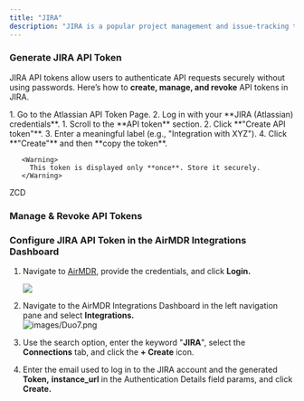 ```yaml
---
title: "JIRA"
description: "JIRA is a popular project management and issue-tracking tool developed by Atlassian. It is mainly used for bug tracking, agile project management, and workflow automation."
---
```


### **Generate JIRA API Token**

JIRA API tokens allow users to authenticate API requests securely without using passwords. Here’s how to **create, manage, and revoke** API tokens in JIRA.

<Steps>
  <Step title="Access Atlassian API Token Page">
    1. Go to the Atlassian API Token Page.
    2. Log in with your **JIRA (Atlassian) credentials**.
  </Step>
  <Step title="Generate a New API Token (Email Token)">
    1. Scroll to the **API token** section.
    2. Click **"Create API token"**.
    3. Enter a meaningful label (e.g., "Integration with XYZ").
    4. Click **"Create"** and then **copy the token**.

       <Warning>
         This token is displayed only **once**. Store it securely.
       </Warning>
  </Step>
  <Step title="Manage & Revoke API Tokens">
    ZCD
  </Step>
</Steps>

### Manage & Revoke API Tokens

### Configure JIRA API Token in the AirMDR Integrations Dashboard

1. Navigate to [AirMDR](https://app.airmdr.com/auth/login), provide the credentials, and click **Login.**

   ![](/images/Datadog11.png)
2. Navigate to the AirMDR Integrations Dashboard in the left navigation pane and select **Integrations.**\
   ![images/Duo7.png](/images/Duo7.png)
3. Use the search option, enter the keyword "**JIRA**", select the **Connections** tab, and click the **\+ Create** icon.
4. Enter the email used to log in to the JIRA account and the generated **Token,** **instance_url** in the Authentication Details field params, and click **Create.**